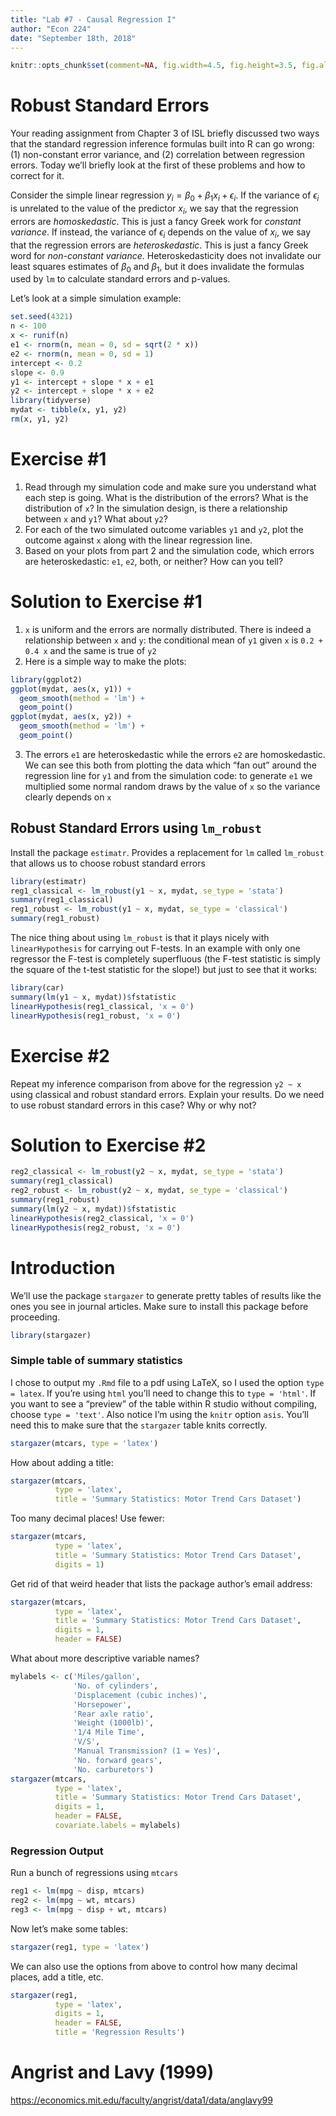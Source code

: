 ```yaml
---
title: "Lab #7 - Causal Regression I"
author: "Econ 224"
date: "September 18th, 2018"
---
```


<!-- knitr global options -->
```r
knitr::opts_chunk$set(comment=NA, fig.width=4.5, fig.height=3.5, fig.align = 'center')
```




# Robust Standard Errors
Your reading assignment from Chapter 3 of ISL briefly discussed two ways that the standard regression inference formulas built into R can go wrong: (1) non-constant error variance, and (2) correlation between regression errors. 
Today we'll briefly look at the first of these problems and how to correct for it.

Consider the simple linear regression $y_i = \beta_0 + \beta_1 x_i + \epsilon_i$.
If the variance of $\epsilon_i$ is unrelated to the value of the predictor $x_i$, we say that the regression errors are *homoskedastic*.
This is just a fancy Greek work for *constant variance*.
If instead, the variance of $\epsilon_i$ depends on the value of $x_i$, we say that the regression errors are *heteroskedastic*.
This is just a fancy Greek word for *non-constant variance*.
Heteroskedasticity does not invalidate our least squares estimates of $\beta_0$ and $\beta_1$, but it does invalidate the formulas used by `lm` to calculate standard errors and p-values.

Let's look at a simple simulation example:
```r
set.seed(4321)
n <- 100
x <- runif(n)
e1 <- rnorm(n, mean = 0, sd = sqrt(2 * x))
e2 <- rnorm(n, mean = 0, sd = 1)
intercept <- 0.2
slope <- 0.9
y1 <- intercept + slope * x + e1
y2 <- intercept + slope * x + e2
library(tidyverse)
mydat <- tibble(x, y1, y2)
rm(x, y1, y2)
```

# Exercise \#1
1. Read through my simulation code and make sure you understand what each step is going. What is the distribution of the errors? What is the distribution of `x`? In the simulation design, is there a relationship between `x` and `y1`? What about `y2`?
2. For each of the two simulated outcome variables `y1` and `y2`, plot the outcome against `x` along with the linear regression line.
3. Based on your plots from part 2 and the simulation code, which errors are heteroskedastic: `e1`, `e2`, both, or neither? How can you tell? 

# Solution to Exercise \#1
<!-- ANS_START -->
1. `x` is uniform and the errors are normally distributed. There is indeed a relationship between `x` and `y`: the conditional mean of `y1` given `x` is `0.2 + 0.4 x` and the same is true of `y2`
2. Here is a simple way to make the plots:
```r
library(ggplot2)
ggplot(mydat, aes(x, y1)) +
  geom_smooth(method = 'lm') + 
  geom_point()
ggplot(mydat, aes(x, y2)) +
  geom_smooth(method = 'lm') +
  geom_point()
```
3. The errors `e1` are heteroskedastic while the errors `e2` are homoskedastic. We can see this both from plotting the data which "fan out" around the regression line for `y1` and from the simulation code: to generate `e1` we multiplied some normal random draws by the value of `x` so the variance clearly depends on `x`
<!-- ANS_END -->

## Robust Standard Errors using `lm_robust`
Install the package `estimatr`. 
Provides a replacement for `lm` called `lm_robust` that allows us to choose robust standard errors
```r
library(estimatr)
reg1_classical <- lm_robust(y1 ~ x, mydat, se_type = 'stata')
summary(reg1_classical)
reg1_robust <- lm_robust(y1 ~ x, mydat, se_type = 'classical')
summary(reg1_robust)
```
The nice thing about using `lm_robust` is that it plays nicely with `linearHypothesis` for carrying out F-tests.
In an example with only one regressor the F-test is completely superfluous (the F-test statistic is simply the square of the t-test statistic for the slope!) but just to see that it works:
```r
library(car)
summary(lm(y1 ~ x, mydat))$fstatistic
linearHypothesis(reg1_classical, 'x = 0')
linearHypothesis(reg1_robust, 'x = 0')
```

# Exercise \#2
Repeat my inference comparison from above for the regression `y2 ~ x` using classical and robust standard errors.
Explain your results.
Do we need to use robust standard errors in this case?
Why or why not?

# Solution to Exercise \#2
<!-- ANS_START -->
```r
reg2_classical <- lm_robust(y2 ~ x, mydat, se_type = 'stata')
summary(reg1_classical)
reg2_robust <- lm_robust(y2 ~ x, mydat, se_type = 'classical')
summary(reg1_robust)
summary(lm(y2 ~ x, mydat))$fstatistic
linearHypothesis(reg2_classical, 'x = 0')
linearHypothesis(reg2_robust, 'x = 0')
```
<!-- ANS_END -->


# Introduction
We'll use the package `stargazer` to generate pretty tables of results like the ones you see in journal articles.
Make sure to install this package before proceeding.

```r
library(stargazer)
```

### Simple table of summary statistics
I chose to output my `.Rmd` file to a pdf using LaTeX, so I used the option `type = latex`. 
If you're using `html` you'll need to change this to `type = 'html'`.
If you want to see a "preview" of the table within R studio without compiling, choose `type = 'text'`.
Also notice I'm using the `knitr` option `asis`.
You'll need this to make sure that the `stargazer` table knits correctly.
```r
stargazer(mtcars, type = 'latex')
```
How about adding a title:
```r
stargazer(mtcars, 
          type = 'latex', 
          title = 'Summary Statistics: Motor Trend Cars Dataset')
```
Too many decimal places! Use fewer:
```r
stargazer(mtcars, 
          type = 'latex', 
          title = 'Summary Statistics: Motor Trend Cars Dataset', 
          digits = 1)
```

Get rid of that weird header that lists the package author's email address:
```r
stargazer(mtcars, 
          type = 'latex', 
          title = 'Summary Statistics: Motor Trend Cars Dataset', 
          digits = 1, 
          header = FALSE)
```
What about more descriptive variable names?
```r
mylabels <- c('Miles/gallon', 
              'No. of cylinders', 
              'Displacement (cubic inches)', 
              'Horsepower', 
              'Rear axle ratio', 
              'Weight (1000lb)', 
              '1/4 Mile Time', 
              'V/S', 
              'Manual Transmission? (1 = Yes)', 
              'No. forward gears', 
              'No. carburetors')
stargazer(mtcars, 
          type = 'latex', 
          title = 'Summary Statistics: Motor Trend Cars Dataset', 
          digits = 1, 
          header = FALSE,
          covariate.labels = mylabels)
```

### Regression Output
Run a bunch of regressions using `mtcars`
```r
reg1 <- lm(mpg ~ disp, mtcars)
reg2 <- lm(mpg ~ wt, mtcars)
reg3 <- lm(mpg ~ disp + wt, mtcars)
```

Now let's make some tables:
```r
stargazer(reg1, type = 'latex')
```
We can also use the options from above to control how many decimal places, add a title, etc.
```r
stargazer(reg1, 
          type = 'latex', 
          digits = 1,
          header = FALSE,
          title = 'Regression Results')
```


# Angrist and Lavy (1999)

[https://economics.mit.edu/faculty/angrist/data1/data/anglavy99](https://economics.mit.edu/faculty/angrist/data1/data/anglavy99)


